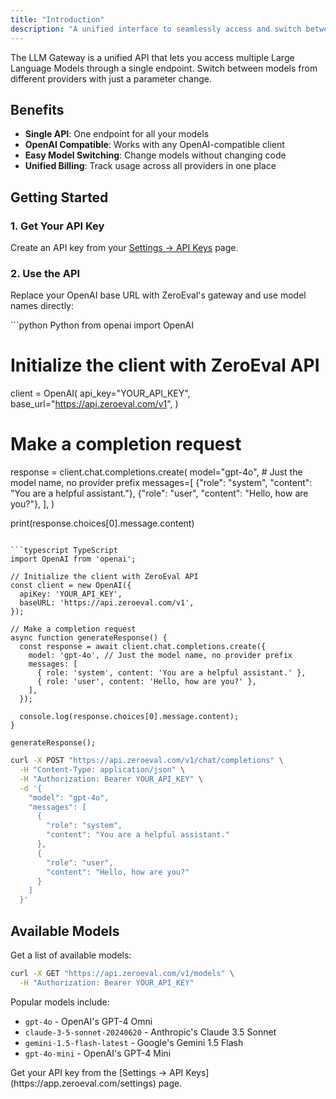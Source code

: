 ```yaml
---
title: "Introduction"
description: "A unified interface to seamlessly access and switch between various Large Language Models from different providers."
---
```


The LLM Gateway is a unified API that lets you access multiple Large Language Models through a single endpoint. Switch between models from different providers with just a parameter change.

## Benefits

- **Single API**: One endpoint for all your models
- **OpenAI Compatible**: Works with any OpenAI-compatible client
- **Easy Model Switching**: Change models without changing code
- **Unified Billing**: Track usage across all providers in one place

## Getting Started

### 1. Get Your API Key

Create an API key from your [Settings → API Keys](https://app.zeroeval.com/settings) page.

### 2. Use the API

Replace your OpenAI base URL with ZeroEval's gateway and use model names directly:

<CodeGroup>
```python Python
from openai import OpenAI

# Initialize the client with ZeroEval API
client = OpenAI(
    api_key="YOUR_API_KEY",
    base_url="https://api.zeroeval.com/v1",
)

# Make a completion request
response = client.chat.completions.create(
    model="gpt-4o", # Just the model name, no provider prefix
    messages=[
        {"role": "system", "content": "You are a helpful assistant."},
        {"role": "user", "content": "Hello, how are you?"},
    ],
)

print(response.choices[0].message.content)

````

```typescript TypeScript
import OpenAI from 'openai';

// Initialize the client with ZeroEval API
const client = new OpenAI({
  apiKey: 'YOUR_API_KEY',
  baseURL: 'https://api.zeroeval.com/v1',
});

// Make a completion request
async function generateResponse() {
  const response = await client.chat.completions.create({
    model: 'gpt-4o', // Just the model name, no provider prefix
    messages: [
      { role: 'system', content: 'You are a helpful assistant.' },
      { role: 'user', content: 'Hello, how are you?' },
    ],
  });

  console.log(response.choices[0].message.content);
}

generateResponse();
````

```bash cURL
curl -X POST "https://api.zeroeval.com/v1/chat/completions" \
  -H "Content-Type: application/json" \
  -H "Authorization: Bearer YOUR_API_KEY" \
  -d '{
    "model": "gpt-4o",
    "messages": [
      {
        "role": "system",
        "content": "You are a helpful assistant."
      },
      {
        "role": "user",
        "content": "Hello, how are you?"
      }
    ]
  }'
```

</CodeGroup>

## Available Models

Get a list of available models:

```bash
curl -X GET "https://api.zeroeval.com/v1/models" \
  -H "Authorization: Bearer YOUR_API_KEY"
```

Popular models include:

- `gpt-4o` - OpenAI's GPT-4 Omni
- `claude-3-5-sonnet-20240620` - Anthropic's Claude 3.5 Sonnet
- `gemini-1.5-flash-latest` - Google's Gemini 1.5 Flash
- `gpt-4o-mini` - OpenAI's GPT-4 Mini

<Note>
  Get your API key from the [Settings → API
  Keys](https://app.zeroeval.com/settings) page.
</Note>